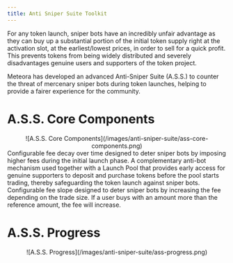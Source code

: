 ```yaml
---
title: Anti Sniper Suite Toolkit
---
```


For any token launch, sniper bots have an incredibly unfair advantage as they can buy up a substantial portion of the initial token supply right at the activation slot, at the earliest/lowest prices, in order to sell for a quick profit. This prevents tokens from being widely distributed and severely disadvantages genuine users and supporters of the token project.

Meteora has developed an advanced Anti-Sniper Suite (A.S.S.) to counter the threat of mercenary sniper bots during token launches, helping to provide a fairer experience for the community.

# A.S.S. Core Components

<div align="center">
![A.S.S. Core Components](/images/anti-sniper-suite/ass-core-components.png)
</div>

<CardGroup>
  <Card title="Fee Scheduler" href="/anti-sniper-suite/fee-scheduler" icon="square-1" iconType="solid">
    Configurable fee decay over time designed to deter sniper bots by imposing higher fees during the initial launch phase.
  </Card>
  <Card title="Alpha Vault" href="/anti-sniper-suite/alpha-vault" icon="square-2" iconType="solid">
    A complementary anti-bot mechanism used together with a Launch Pool that provides early access for genuine supporters to deposit and purchase tokens before the pool starts trading, thereby safeguarding the token launch against sniper bots.
  </Card>
  <Card title="Rate Limiter" href="/anti-sniper-suite/rate-limiter" icon="square-3" iconType="solid">
    Configurable fee slope designed to deter sniper bots by increasing the fee depending on the trade size. If a user buys with an amount more than the reference amount, the fee will increase.
  </Card>
</CardGroup>

# A.S.S. Progress

<div align="center">
![A.S.S. Progress](/images/anti-sniper-suite/ass-progress.png)
</div>